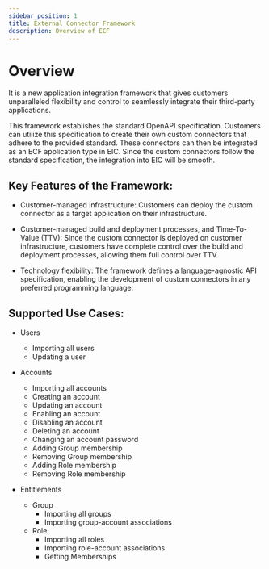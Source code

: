 ```yaml
---
sidebar_position: 1
title: External Connector Framework
description: Overview of ECF
---
```


# Overview

It is a new application integration framework that gives customers unparalleled flexibility and control to seamlessly integrate their third-party applications.

This framework establishes the standard OpenAPI specification. Customers can utilize this specification to create their own custom connectors that adhere to the provided standard. These connectors can then be integrated as an ECF application type in EIC. Since the custom connectors follow the standard specification, the integration into EIC will be smooth.

## **Key Features of the Framework:**

- Customer-managed infrastructure: Customers can deploy the custom connector as a target application on their infrastructure.

- Customer-managed build and deployment processes, and Time-To-Value (TTV): Since the custom connector is deployed on customer infrastructure, customers have complete control over the build and deployment processes, allowing them full control over TTV.

- Technology flexibility: The framework defines a language-agnostic API specification, enabling the development of custom connectors in any preferred programming language.

## **Supported Use Cases:**

- Users

  - Importing all users
  - Updating a user

- Accounts

  - Importing all accounts
  - Creating an account
  - Updating an account
  - Enabling an account
  - Disabling an account
  - Deleting an account
  - Changing an account password
  - Adding Group membership
  - Removing Group membership
  - Adding Role membership
  - Removing Role membership

- Entitlements

  - Group
    - Importing all groups
    - Importing group-account associations
  - Role
    - Importing all roles
    - Importing role-account associations
    - Getting Memberships
